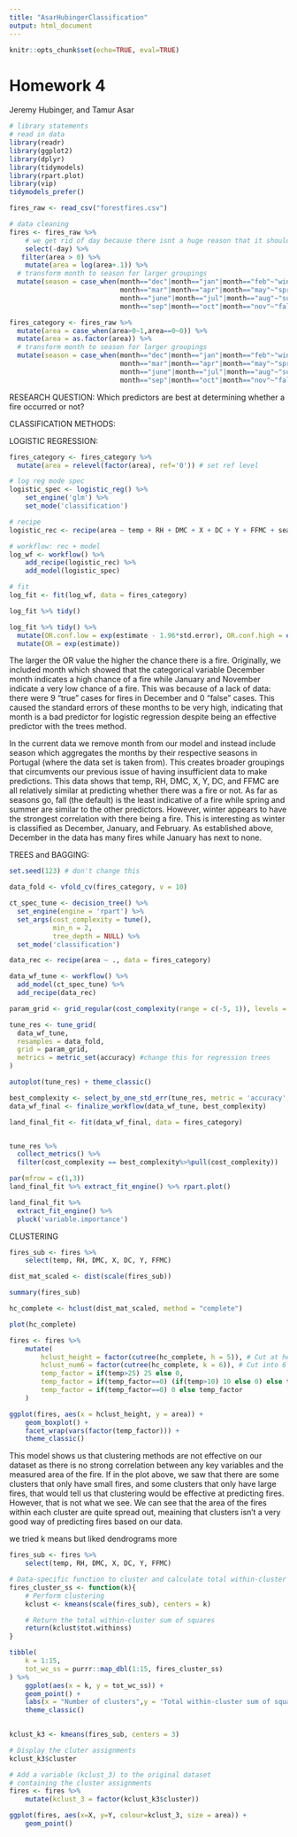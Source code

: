 ```yaml
---
title: "AsarHubingerClassification"
output: html_document
---
```


```r
knitr::opts_chunk$set(echo=TRUE, eval=TRUE)
```

# Homework 4 {-}

Jeremy Hubinger, and Tamur Asar

```r
# library statements 
# read in data
library(readr)
library(ggplot2)
library(dplyr)
library(tidymodels)
library(rpart.plot)
library(vip)
tidymodels_prefer()

fires_raw <- read_csv("forestfires.csv")
```

```r
# data cleaning
fires <- fires_raw %>%
    # we get rid of day because there isnt a huge reason that it should impact the fires, we are more interested in how weather factors impact fires, not day of the week
    select(-day) %>%
   filter(area > 0) %>%
    mutate(area = log(area+.1)) %>% 
  # transform month to season for larger groupings
  mutate(season = case_when(month=="dec"|month=="jan"|month=="feb"~"winter",
                            month=="mar"|month=="apr"|month=="may"~"spring",
                            month=="june"|month=="jul"|month=="aug"~"summer",
                            month=="sep"|month=="oct"|month=="nov"~"fall"))

```

```r
fires_category <- fires_raw %>%
  mutate(area = case_when(area>0~1,area==0~0)) %>%
  mutate(area = as.factor(area)) %>%
  # transform month to season for larger groupings
  mutate(season = case_when(month=="dec"|month=="jan"|month=="feb"~"winter",
                            month=="mar"|month=="apr"|month=="may"~"spring",
                            month=="june"|month=="jul"|month=="aug"~"summer",
                            month=="sep"|month=="oct"|month=="nov"~"fall"))
```

RESEARCH QUESTION:
Which predictors are best at determining whether a fire occurred or not?

CLASSIFICATION METHODS:

LOGISTIC REGRESSION:
```r
fires_category <- fires_category %>%
  mutate(area = relevel(factor(area), ref='0')) # set ref level

# log reg mode spec
logistic_spec <- logistic_reg() %>%
    set_engine('glm') %>%
    set_mode('classification')

# recipe
logistic_rec <- recipe(area ~ temp + RH + DMC + X + DC + Y + FFMC + season, data = fires_category)

# workflow: rec + model
log_wf <- workflow() %>% 
    add_recipe(logistic_rec) %>%
    add_model(logistic_spec) 

# fit
log_fit <- fit(log_wf, data = fires_category)
```

```r
log_fit %>% tidy()
```

```r
log_fit %>% tidy() %>%
  mutate(OR.conf.low = exp(estimate - 1.96*std.error), OR.conf.high = exp(estimate + 1.96*std.error)) %>% # do this first
  mutate(OR = exp(estimate))
```
The larger the OR value the higher the chance there is a fire.
Originally, we included month which showed that the categorical variable December month indicates a high chance of a fire while January and November indicate a very low chance of a fire. This was because of a lack of data: there were 9 "true" cases for fires in December and 0 "false" cases. This caused the  standard errors of these months to be very high, indicating that month is a bad predictor for logistic regression despite being an effective predictor with the trees method.

In the current data we remove month from our model and instead include season which aggregates the months by their respective seasons in Portugal (where the data set is taken from). This creates broader groupings that circumvents our previous issue of having insufficient data to make predictions. This data shows that temp, RH, DMC, X, Y, DC, and FFMC are all relatively similar at predicting whether there was a fire or not.
As far as seasons go, fall (the default) is the least indicative of a fire while spring and summer are similar to the other predictors. However, winter appears to have the strongest correlation with there being a fire. This is interesting as winter is classified as December, January, and February. As established above, December in the data has many fires while January has next to none.

TREES and BAGGING:
```r
set.seed(123) # don't change this

data_fold <- vfold_cv(fires_category, v = 10)

ct_spec_tune <- decision_tree() %>%
  set_engine(engine = 'rpart') %>%
  set_args(cost_complexity = tune(),  
           min_n = 2, 
           tree_depth = NULL) %>% 
  set_mode('classification') 

data_rec <- recipe(area ~ ., data = fires_category)

data_wf_tune <- workflow() %>%
  add_model(ct_spec_tune) %>%
  add_recipe(data_rec)

param_grid <- grid_regular(cost_complexity(range = c(-5, 1)), levels = 10) 

tune_res <- tune_grid(
  data_wf_tune, 
  resamples = data_fold, 
  grid = param_grid, 
  metrics = metric_set(accuracy) #change this for regression trees
)
```

```r
autoplot(tune_res) + theme_classic()
```

```r
best_complexity <- select_by_one_std_err(tune_res, metric = 'accuracy', desc(cost_complexity))
data_wf_final <- finalize_workflow(data_wf_tune, best_complexity)

land_final_fit <- fit(data_wf_final, data = fires_category)


tune_res %>% 
  collect_metrics() %>%
  filter(cost_complexity == best_complexity%>%pull(cost_complexity))
```

```r
par(mfrow = c(1,3))
land_final_fit %>% extract_fit_engine() %>% rpart.plot()
```
```r
land_final_fit %>%
  extract_fit_engine() %>%
  pluck('variable.importance')
```

CLUSTERING

```r
fires_sub <- fires %>%
    select(temp, RH, DMC, X, DC, Y, FFMC)

dist_mat_scaled <- dist(scale(fires_sub))

summary(fires_sub)

hc_complete <- hclust(dist_mat_scaled, method = "complete")

plot(hc_complete)
```

```r
fires <- fires %>%
    mutate(
        hclust_height = factor(cutree(hc_complete, h = 5)), # Cut at height (h) 3
        hclust_num6 = factor(cutree(hc_complete, k = 6)), # Cut into 6 clusters (k)
        temp_factor = if(temp>25) 25 else 0,
        temp_factor = if(temp_factor==0) (if(temp>10) 10 else 0) else temp_factor,
        temp_factor = if(temp_factor==0) 0 else temp_factor
    )

ggplot(fires, aes(x = hclust_height, y = area)) +
    geom_boxplot() +
    facet_wrap(vars(factor(temp_factor))) +
    theme_classic()
```

This model shows us that clustering methods are not effective on our dataset as there is no strong correlation between any key variables and the measured area of the fire. If in the plot above, we saw that there are some clusters that only have small fires, and some clusters that only have large fires, that would tell us that clustering would be effective at predicting fires. However, that is not what we see. We can see that the area of the fires within each cluster are quite spread out, meaining that clusters isn't a very good way of predicting fires based on our data.

we tried k means but liked dendrograms more
```r
fires_sub <- fires %>%
    select(temp, RH, DMC, X, DC, Y, FFMC)

# Data-specific function to cluster and calculate total within-cluster SS
fires_cluster_ss <- function(k){
    # Perform clustering
    kclust <- kmeans(scale(fires_sub), centers = k)

    # Return the total within-cluster sum of squares
    return(kclust$tot.withinss)
}

tibble(
    k = 1:15,
    tot_wc_ss = purrr::map_dbl(1:15, fires_cluster_ss)
) %>% 
    ggplot(aes(x = k, y = tot_wc_ss)) +
    geom_point() + 
    labs(x = "Number of clusters",y = 'Total within-cluster sum of squares') + 
    theme_classic()
    
```

```r
kclust_k3 <- kmeans(fires_sub, centers = 3)

# Display the cluter assignments
kclust_k3$cluster

# Add a variable (kclust_3) to the original dataset 
# containing the cluster assignments
fires <- fires %>%
    mutate(kclust_3 = factor(kclust_k3$cluster))

ggplot(fires, aes(x=X, y=Y, colour=kclust_3, size = area)) +
    geom_point()
```